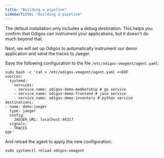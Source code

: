 ```yaml
---
title: "Building a pipeline"
sidebarTitle: "Building a pipeline"
---
```


The default installation only includes a debug destination. This helps you confirm that Odigos can instrument your applications, but it doesn't do much beyond that.

Next, we will set up Odigos to automatically instrument our demo application and send the traces to Jaeger.

Save the following configuration to the file `/etc/odigos-vmagent/agent.yaml`:

```shell
sudo bash -c 'cat > /etc/odigos-vmagent/agent.yaml <<EOF
sources:
  systemd:
    services:
    - service_name: odigos-demo-membership # go service
    - service_name: odigos-demo-frontend # java service
    - service_name: odigos-demo-inventory # python service
destinations:
- name: demo-jaeger
  type: jaeger
  config:
    JAEGER_URL: localhost:44317
  signals:
  - TRACES
EOF'
```

And reload the agent to apply the new configuration:

```shell
sudo systemctl reload odigos-vmagent
```
